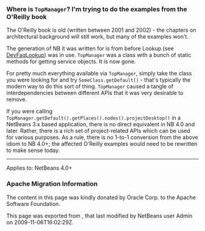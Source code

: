 <!--

    Licensed to the Apache Software Foundation (ASF) under one
    or more contributor license agreements.  See the NOTICE file
    distributed with this work for additional information
    regarding copyright ownership.  The ASF licenses this file
    to you under the Apache License, Version 2.0 (the
    "License"); you may not use this file except in compliance
    with the License.  You may obtain a copy of the License at

      http://www.apache.org/licenses/LICENSE-2.0

    Unless required by applicable law or agreed to in writing,
    software distributed under the License is distributed on an
    "AS IS" BASIS, WITHOUT WARRANTIES OR CONDITIONS OF ANY
    KIND, either express or implied.  See the License for the
    specific language governing permissions and limitations
    under the License.

-->

===Where is <tt>TopManager</tt>? I'm trying to do the examples from the O'Reilly book===

The O'Reilly book is old (written between 2001 and 2002) - the chapters on architectural background will still work, but many of the examples won't.

The generation of NB it was written for is from before Lookup (see [[DevFaqLookup | DevFaqLookup]]) was in use. <tt>TopManager</tt> was a class with a bunch of static methods for getting service objects.
It is now gone.

For pretty much everything available via <tt>TopManager</tt>, simply take the class you were looking for and try <tt>SomeClass.getDefault()</tt> - that's typically the modern way to do this sort of thing.  <tt>TopManager</tt> caused a tangle of interdependencies between different APIs that it was very desirable to remove.

If you were calling <tt>TopManager.getDefault().getPlaces().nodes().projectDesktop()</tt> in a NetBeans 3.x based application, there is no direct equivalent in NB 4.0 and later.  Rather, there is a rich set of project-related APIs which can be used for various purposes. As a rule, there is no 1-to-1 conversion from the above idiom to NB 4.0+; the affected O'Reilly examples would need to be rewritten to make sense today.

----
Applies to: NetBeans 4.0+

===Apache Migration Information===

The content in this page was kindly donated by Oracle Corp. to the
Apache Software Foundation.

This page was exported from , 
that last modified by NetBeans user Admin 
on 2009-11-06T16:02:29Z.

